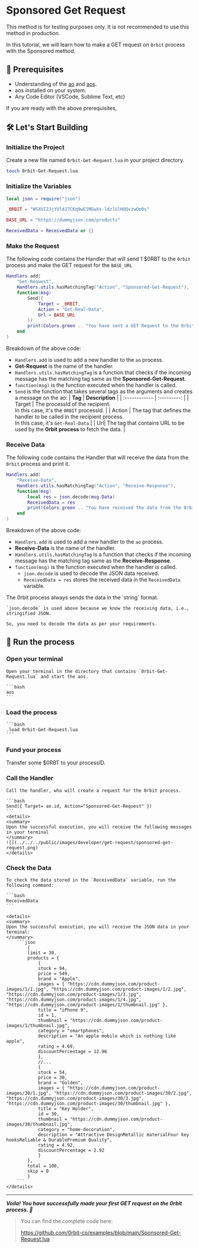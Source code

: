 
# Sponsored Get Request

<Callout type="warning" emoji="⚠️">
  This method is for testing purposes only. It is not recommended to use this method in production.
</Callout>

In this tutorial, we will learn how to make a GET request on `0rbit` process with the Sponsored method.

## 🔑 Prerequisites
- Understanding of the [ao](/concepts/what-is-ao) and [aos](/concepts/what-is-aos).
- aos installed on your system.
- Any Code Editor (VSCode, Sublime Text, etc)

If you are ready with the above prerequisites, 

## 🛠️ Let's Start Building 

### Initialize the Project

Create a new file named `0rbit-Get-Request.lua` in your project directory.

```bash
touch 0rbit-Get-Request.lua
```

### Initialize the Variables

```lua
local json = require("json")

_0RBIT = "WSXUI2JjYUldJ7CKq9wE1MGwXs-ldzlUlHOQszwQe0s"

BASE_URL = "https://dummyjson.com/products"

ReceivedData = ReceivedData or {}
```

### Make the Request

The following code contains the Handler that will send 1 $0RBT to the `0rbit` process and make the GET request for the `BASE_URL`

```lua
Handlers.add(
    "Get-Request",
    Handlers.utils.hasMatchingTag("Action", "Sponsored-Get-Request"),
    function(msg)
        Send({
            Target = _0RBIT,
            Action = "Get-Real-Data",
            Url = BASE_URL
        })
        print(Colors.green .. "You have sent a GET Request to the 0rbit process.")
    end
)
```
Breakdown of the above code:
- `Handlers.add` is used to add a new handler to the `ao` process.
- __Get-Request__ is the name of the handler.
- `Handlers.utils.hasMatchingTag` is a function that checks if the incoming message has the matching tag same as the __Sponsored-Get-Request__.
- `function(msg)` is the function executed when the handler is called.
- `Send` is the function that takes several tags as the arguments and creates a message on the ao: 
    | __Tag__        | __Description__ |
    | :------------ | :---------: |
    | Target        |    The processId of the recipient. <br/> In this case, it's the `0RBIT` processId.    |
    | Action     | The tag that defines the handler to be called in the recipient process. <br/> In this case, it's `Get-Real-Data`    |
    | Url| The tag that contains URL to be used by the __0rbit process__ to fetch the data. |

### Receive Data

The following code contains the Handler that will receive the data from the `0rbit` process and print it.

```lua
Handlers.add(
    "Receive-Data",
    Handlers.utils.hasMatchingTag("Action", "Receive-Response"),
    function(msg)
        local res = json.decode(msg.Data)
        ReceivedData = res
        print(Colors.green .. "You have received the data from the 0rbit process.")
    end
)
```
Breakdown of the above code:
- `Handlers.add` is used to add a new handler to the `ao` process.
- __Receive-Data__ is the name of the handler.
- `Handlers.utils.hasMatchingTag` is a function that checks if the incoming message has the matching tag same as the __Receive-Response__.
- `function(msg)` is the function executed when the handler is called.
    - `json.decode` is used to decode the JSON data received.
    - `ReceivedData = res` stores the received data in the `ReceivedData` variable.

<Callout type="info" emoji="ℹ️">
    The 0rbit process always sends the data in the `string` format. 
    
    `json.decode` is used above because we know the receiving data, i.e., stringified JSON.
    
    So, you need to decode the data as per your requirements.
</Callout>

## 🏃 Run the process 

### Open your terminal 

    Open your terminal in the directory that contains `0rbit-Get-Request.lua` and start the aos.
    
    ```bash
    aos
    ```

### Load the process

    ```bash
    .load 0rbit-Get-Request.lua
    ```

### Fund your process 

Transfer some $0RBT to your processID. 

### Call the Handler 

    Call the handler, who will create a request for the 0rbit process.

    ```bash
    Send({ Target= ao.id, Action="Sponsored-Get-Request" })
    ```
    <details>
    <summary>
    Upon the successful execution, you will receive the following messages in your terminal
    </summary>
    ![](../../../public/images/developer/get-request/sponsored-get-request.png)
    </details>

### Check the Data

    To check the data stored in the `ReceivedData` variable, run the following command:

    ```bash
    ReceivedData
    ```

    <details>
    <summary>
    Upon the successful execution, you will receive the JSON data in your terminal:
    </summary>
        ```json
            {
            limit = 30,
            products = {
                {
                stock = 94,
                price = 549,
                brand = "Apple",
                images = { "https://cdn.dummyjson.com/product-images/1/1.jpg", "https://cdn.dummyjson.com/product-images/1/2.jpg", "https://cdn.dummyjson.com/product-images/1/3.jpg", "https://cdn.dummyjson.com/product-images/1/4.jpg", "https://cdn.dummyjson.com/product-images/1/thumbnail.jpg" },
                title = "iPhone 9",
                id = 1,
                thumbnail = "https://cdn.dummyjson.com/product-images/1/thumbnail.jpg",
                category = "smartphones",
                description = "An apple mobile which is nothing like apple",
                rating = 4.69,
                discountPercentage = 12.96
                },
                //...
                {
                stock = 54,
                price = 30,
                brand = "Golden",
                images = { "https://cdn.dummyjson.com/product-images/30/1.jpg", "https://cdn.dummyjson.com/product-images/30/2.jpg", "https://cdn.dummyjson.com/product-images/30/3.jpg", "https://cdn.dummyjson.com/product-images/30/thumbnail.jpg" },
                title = "Key Holder",
                id = 30,
                thumbnail = "https://cdn.dummyjson.com/product-images/30/thumbnail.jpg",
                category = "home-decoration",
                description = "Attractive DesignMetallic materialFour key hooksReliable & DurablePremium Quality",
                rating = 4.92,
                discountPercentage = 2.92
                }
            },
            total = 100,
            skip = 0
            }
        ```
    </details>

---
___Voila! You have successfully made your first GET request on the 0rbit process. 🎉___

> You can find the complete code here:
> 
> https://github.com/0rbit-co/examples/blob/main/Sponsored-Get-Request.lua
